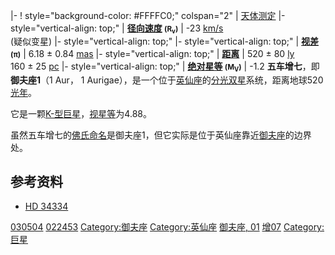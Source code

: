 {{Starbox begin | name=五车增七（御夫座1）<br>1 Aurigae }}
{{Starbox observe |
  epoch=J2000.0 |
  ra=04<sup>h</sup> 49<sup>m</sup> 54.6383<sup>s</sup> |
  dec=+37° 29′ 17.789″ |
 appmag_v=4.88 |
  constell=[[英仙座|英仙座]] |
  星官=[[五车|五车]] （[[毕宿|毕宿]]）}}
{{Starbox character |
  class= K3.5IIIBa0.2: |
  b-v=1.44 |
  u-b=1.70 | 
  variable=否 }}
|-
! style="background-color: #FFFFC0;" colspan="2" | [[天体测量学|天体测定]]
|- style="vertical-align: top;"
| '''[[径向速度|径向速度]] <small>(R<sub>v</sub>)</small>'''
| -23 [[Kilometre_per_second|km/s]]<br>(疑似变星)
|- style="vertical-align: top;"
|- style="vertical-align: top;"
| '''[[视差|视差]] <small>(π)</small>'''
| 6.18 ± 0.84 [[角分|mas]]
|- style="vertical-align: top;"
| '''[[距离|距离]]'''
| 520 ± 80 [[光年|ly]]<BR/>160 ± 25 [[秒差距|pc]]
|- style="vertical-align: top;"
| '''[[绝对星等|绝对星等]] <small>(M<sub>V</sub>)</small>'''
| -1.2
{{Starbox catalog | names=1 Aur, [[Harvard_Revised_catalogue|HR]] 1533, [[Henry_Draper_Catalogue|HD]] 30504}}
{{Starbox end}}
'''五车增七'''，即'''御夫座1'''（1 Aur， 1 Aurigae），是一个位于[[英仙座|英仙座]]的[[分光双星|分光双星]]系统，距离地球520[[光年|光年]]。

它是一颗[[恒星光谱|K-型]][[巨星|巨星]]，[[视星等|视星等]]为4.88。

虽然五车增七的[[佛蘭斯蒂德命名法|佛氏命名]]是御夫座1，但它实际是位于英仙座靠近[[御夫座|御夫座]]的边界处。

==参考资料==
*[http://simbad.u-strasbg.fr/simbad/sim-id?Ident=HD+34334&jsessionid=DF0637DB0376A8AB22C37673E4056319 HD 34334]{{Wayback|url=http://simbad.u-strasbg.fr/simbad/sim-id?Ident=HD+34334&jsessionid=DF0637DB0376A8AB22C37673E4056319 |date=20190731031031 }}

{{Stars of Perseus}}
{{星官|五车|5|19}}
[[Category:HD和HDE天體|030504]]
[[Category:HIP天體|022453]]
[[Category:御夫座|Category:御夫座]]
[[Category:英仙座|Category:英仙座]]
[[Category:佛氏天體|御夫座, 01]]
[[Category:五车_(星官)|增07]]
[[Category:巨星|Category:巨星]]